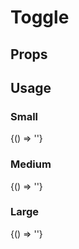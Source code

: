 
# Toggle
<Meta
  title='Toggle'
  component='fw-toggle'
   />

## Props

<Props of="fw-toggle"/>

## Usage

### Small
<Preview>
<Story name='Small'>{() => '<fw-toggle size="small"></fw-toggle>'}</Story>
</Preview>

### Medium
<Preview>
<Story name='Medium'>{() => '<fw-toggle size="medium"></fw-toggle>'}</Story>
</Preview>

### Large
<Preview>
<Story name='Large'>{() => '<fw-toggle size="large"></fw-toggle>'}</Story>
</Preview>
